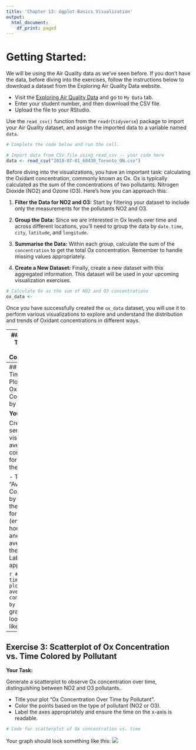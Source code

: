 ```yaml
---
title: 'Chapter 13: Ggplot Basics Visualization'
output:
  html_document:
    df_print: paged
---
```


# Getting Started:

We will be using the Air Quality data as we've seen before. If you don't have the data, before diving into the exercises, follow the instructions below to download a dataset from the Exploring Air Quality Data website.

-   Visit the [Exploring Air Quality Data](https://uoft-chem.shinyapps.io/Air_Quality_App/) and go to `My Data` tab.
-   Enter your student number, and then download the CSV file.
-   Upload the file to your RStudio. 

Use the `read_csv()` function from the `readr`(`tidyverse`) package to import your Air Quality dataset, and assign the imported data to a variable named `data`.

```r
# Complete the code below and run the cell.

# Import data from CSV file using read_csv -- your code here
data <- read_csv("2018-07-01_60430_Toronto_ON.csv")
```


Before diving into the visualizations, you have an important task: calculating the Oxidant concentration, commonly known as Ox. Ox is typically calculated as the sum of the concentrations of two pollutants: Nitrogen Dioxide (NO2) and Ozone (O3). Here’s how you can approach this:

1. **Filter the Data for NO2 and O3:** Start by filtering your dataset to include only the measurements for the pollutants NO2 and O3.

2. **Group the Data:** Since we are interested in Ox levels over time and across different locations, you’ll need to group the data by `date.time`, `city`, `latitude`, and `longitude`.

3. **Summarise the Data:** Within each group, calculate the sum of the `concentration` to get the total Ox concentration. Remember to handle missing values appropriately.

4. **Create a New Dataset:** Finally, create a new dataset with this aggregated information. This dataset will be used in your upcoming visualization exercises.


```r
# Calculate Ox as the sum of NO2 and O3 concentrations
ox_data <-
```

Once you have successfully created the `ox_data` dataset, you will use it to perform various visualizations to explore and understand the distribution and trends of Oxidant concentrations in different ways.


---
## Exercise 1: Time Series Plot of Ox Concentrations

**Your Task:**

Create a time series plot to visualize the Ox concentrations over time.

- Title the plot "Ox Concentration Over Time".
- Use the `date.time` for the x-axis and `Ox` for the y-axis.
- Label the axes appropriately.

```r
# Code for time series plot of Ox concentrations
```

Your graph should look something like this:
![](ox_conc_graph.png)
---
## Exercise 2: Time Series Plot of Average Ox Concentration by Hour

**Your Task:**

Create a time series plot to visualize the average Ox concentration for each hour in the dataset.

- Title your plot "Average Ox Concentration by Hour".
- Use the `date.time` for the x-axis (ensure it's in hour intervals) and the average `Ox` for the y-axis.
- Label the axes appropriately.

```r
# Code for time series plot of average Ox concentration by hour
```
Your graph should look something like this:
![](ox_conc_time_graph.png)
---
## Exercise 3: Scatterplot of Ox Concentration vs. Time Colored by Pollutant

**Your Task:**

Generate a scatterplot to observe Ox concentration over time, distinguishing between NO2 and O3 pollutants.

- Title your plot "Ox Concentration Over Time by Pollutant".
- Color the points based on the type of pollutant (NO2 or O3).
- Label the axes appropriately and ensure the time on the x-axis is readable.

```r
# Code for scatterplot of Ox concentration vs. time
```
Your graph should look something like this:
![](ox_conc_color.png)

